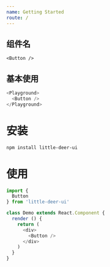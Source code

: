```yaml
---
name: Getting Started
route: /
---
```


## 组件名

`<Button />`

## 基本使用
```javascript
<Playground>
  <Button />
</Playground>
```

# 安装

```bash
npm install little-deer-ui
```

# 使用

```javascript
import {
  Button
} from 'little-deer-ui'

class Demo extends React.Component {
  render () {
    return (
      <div>
        <Button />
      </div>
    )
  }
}
```
